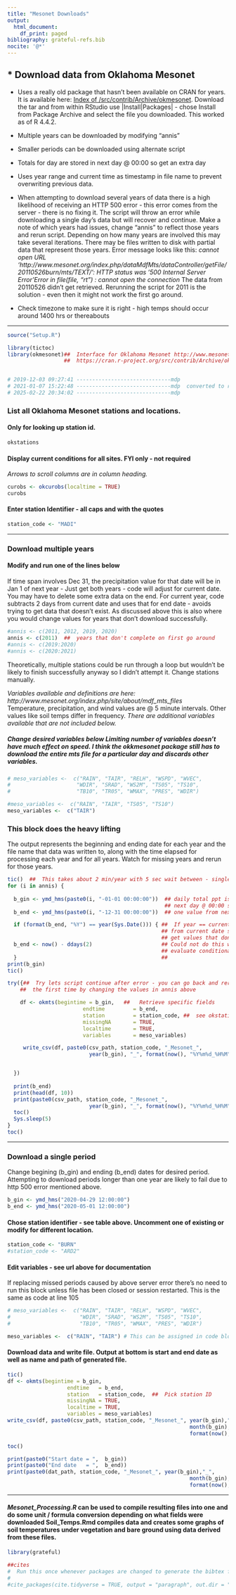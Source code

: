 ```yaml
---
title: "Mesonet Downloads"
output:
  html_document:
    df_print: paged
bibliography: grateful-refs.bib
nocite: '@*'
---
```



## * Download data from Oklahoma Mesonet

+ Uses a really old package that hasn't been available on CRAN for years. It is available here: [Index of /src/contrib/Archive/okmesonet](https://cran.r-project.org/src/contrib/Archive/okmesonet/).  Download the tar and from within RStudio use |Install|Packages| - chose Install from Package Archive and select the file you downloaded.  This worked as of R 4.4.2.

+ Multiple years can be downloaded by modifying "annis"
+ Smaller periods can be downloaded using alternate script  

+ Totals for day are stored in next day @ 00:00 so get an extra day  

+ Uses year range and current time as timestamp in file name to prevent overwriting previous data.  

+ When attempting to download several years of data there is a high likelihood of receiving an HTTP 500 error - this error comes from the server - there is no fixing it.  The script will throw an error while downloading a single day's data but will recover and continue.  Make a note of which years had issues, change "annis" to reflect those years and rerun script.  Depending on how many years are involved this may take several iterations. 
There may be files written to disk with partial data that represent those years.  Error message looks like this:  *cannot open URL 'http://www.mesonet.org/index.php/dataMdfMts/dataController/getFile/20110526burn/mts/TEXT/': HTTP status was '500 Internal Server Error'Error in file(file, "rt") : cannot open the connection*  The data from 20110526 didn't get retrieved.  Rerunning the script for 2011 is the solution - even then it might not work the first go around.

+ Check timezone to make sure it is right - high temps should occur around 1400 hrs or thereabouts  

***

```r

source("Setup.R")

library(tictoc)
library(okmesonet)##  Interface for Oklahoma Mesonet http://www.mesonet.org/
                  ##  https://cran.r-project.org/src/contrib/Archive/okmesonet/ - 20250222


# 2019-12-03 09:27:41 ------------------------------mdp
# 2021-01-07 15:22:48 ------------------------------mdp  converted to rmarkdown
# 2025-02-22 20:34:02 ------------------------------mdp

```
  
### List all Oklahoma Mesonet stations and locations.  
####   Only for looking up station id.
  
```r
okstations
```


#### Display current conditions for all sites.  FYI only - not required
*Arrows to scroll columns are in column heading.*  
```r
curobs <- okcurobs(localtime = TRUE) 
curobs
```

#### Enter station Identifier - all caps and with the quotes  

```r
station_code <- "MADI"
```

***  

###  Download multiple years  
####  Modify and run one of the lines below
If time span involves Dec 31,  the precipitation value for that date will be in Jan 1 of next year - Just get both years - code will adjust for current date.  You may have to delete some extra data on the end.  For current year, code subtracts 2 days from current date and uses that for end date - avoids trying to get data that doesn't exist.  As discussed above this is also where you would change values for years that don't download successfully.  

```r
#annis <- c(2011, 2012, 2019, 2020)
annis <- c(2011)  ##  years that don't complete on first go around
#annis <- c(2019:2020)  
#annis <- c(2020:2021)  
```

Theoretically, multiple stations could be run through a loop but wouldn't be likely to finish successfully anyway so I didn't attempt it.  Change stations manually.  

*Variables available and definitions are here:  http://www.mesonet.org/index.php/site/about/mdf_mts_files*  
Temperature, precipitation, and wind values are @ 5 minute intervals.  Other values like soil temps differ in frequency.  *There are additional variables available that are not included below.*

##### Change desired variables below  Limiting number of variables doesn't have much effect on speed.  I think the okkmesonet package still has to download the entire mts file for a particular day and discards other variables.

```r
# meso_variables <-  c("RAIN", "TAIR", "RELH", "WSPD", "WVEC",
#                     "WDIR", "SRAD", "WS2M", "TS05", "TS10",
#                     "TB10", "TR05", "WMAX", "PRES", "WDIR")

#meso_variables <-  c("RAIN", "TAIR", "TS05", "TS10")
meso_variables <-  c("TAIR")

```

### This block does the heavy lifting
The output represents the beginning and ending date for each year and the file name that data was written to, along with the time elapsed for processing each year and for all years.  Watch for missing years and rerun for those years.

```r
tic()  ##  This takes about 2 min/year with 5 sec wait between - single periods can be run below
for (i in annis) {
  
  b_gin <- ymd_hms(paste0(i, "-01-01 00:00:00"))  ## daily total ppt is stored in 
                                                  ## next day @ 00:00 so you may need
  b_end <- ymd_hms(paste0(i, "-12-31 00:00:00"))  ## one value from next month

  if (format(b_end, "%Y") == year(Sys.Date())) { ##  If year == current year, subtract 2 days 
                                                 ## from current date so we don't try to 
                                                 ## get values that don't exist yet
  b_end <- now() - ddays(2)                      ## Could not do this with if_else - wouldn't 
                                                 ## evaluate conditional
  }                                              ##  
print(b_gin)
tic()

try({##  Try lets script continue after error - you can go back and rerun what timed out
    ##  the first time by changing the values in annis above

    df <- okmts(begintime = b_gin,   ##   Retrieve specific fields
                        endtime         = b_end,
                        station         = station_code, ##  see okstations 
                        missingNA       = TRUE,
                        localtime       = TRUE,
                        variables       = meso_variables)

     write_csv(df, paste0(csv_path, station_code, "_Mesonet_", 
                          year(b_gin), "_", format(now(), "%Y%m%d_%H%M"), ".csv"))


  })
  
  print(b_end)
  print(head(df, 10))
  print(paste0(csv_path, station_code, "_Mesonet_", 
                          year(b_gin), "_", format(now(), "%Y%m%d_%H%M"), ".csv"))
  toc()
  Sys.sleep(5)
}
toc()
```


***

###  Download a single period  
Change begining (b_gin) and ending (b_end) dates for desired period.  Attempting to download periods longer than one year are likely to fail due to http 500 error mentioned above.   

```r
b_gin <- ymd_hms("2020-04-29 12:00:00")
b_end <- ymd_hms("2020-05-01 12:00:00")

```


#### Chose station identifier - see table above. Uncomment one of existing or modify for different location.  

```r
station_code <- "BURN"  
#station_code <- "ARD2" 

```

#### Edit variables - see url above for documentation  
If replacing missed periods caused by above server error there's no need to run this block unless file has been closed or session restarted. This is the same as code at line 105
```r
# meso_variables <-  c("RAIN", "TAIR", "RELH", "WSPD", "WVEC",
#                      "WDIR", "SRAD", "WS2M", "TS05", "TS10", 
#                      "TB10", "TR05", "WMAX", "PRES", "WDIR")

meso_variables <-  c("RAIN", "TAIR") # This can be assigned in code block in previous section as well

```
#### Download data and write file.  Output at bottom is start and end date as well as name and path of generated file.  

```r
tic()
df <- okmts(begintime = b_gin,    
                   endtime   = b_end,
                   station   = station_code,  ##  Pick station ID
                   missingNA = TRUE,
                   localtime = TRUE,
                   variables = meso_variables)
write_csv(df, paste0(csv_path, station_code, "_Mesonet_", year(b_gin),"_", 
                                                          month(b_gin),"_", 
                                                          format(now(), "%Y%m%d_%H%M"), ".csv"))

toc()
```

```r
print(paste0("Start date = ",  b_gin))
print(paste0("End date   = ",  b_end))
print(paste0(dat_path, station_code, "_Mesonet_", year(b_gin),"_", 
                                                          month(b_gin),"_", 
                                                          format(now(), "%Y%m%d_%H%M"), ".dat"))


```


***

#### *Mesonet_Processing.R* can be used to compile resulting files into one and do some unit / formula conversion depending on what fields were downloaded  Soil_Temps.Rmd compiles data and creates some graphs of soil temperatures under vegetation and bare ground using data derived from these files.

```r

library(grateful)

##cites
#  Run this once whenever packages are changed to generate the bibtex file
#  
#cite_packages(cite.tidyverse = TRUE, output = "paragraph", out.dir = ".")

```
